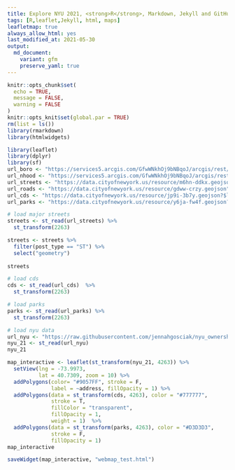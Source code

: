 ```yaml
---
title: Explore NYU 2021, <strong>R</strong>, Markdown, Jekyll and GitHub
tags: [R,leaflet,Jekyll, html, maps]
leafletmap: true
always_allow_html: yes
last_modified_at: 2021-05-30
output: 
  md_document:
    variant: gfm
    preserve_yaml: true
---
```


```r
knitr::opts_chunk$set(
  echo = TRUE,
  message = FALSE,
  warning = FALSE
)
knitr::opts_knit$set(global.par = TRUE)
rm(list = ls())
library(rmarkdown)
library(htmlwidgets)
```

```r
library(leaflet)
library(dplyr)
library(sf)
url_boro <- "https://services5.arcgis.com/GfwWNkhOj9bNBqoJ/arcgis/rest/services/NYC_Borough_Boundary/FeatureServer/0/query?where=1=1&outFields=*&outSR=4326&f=pgeojson"
url_nhood <- "https://services5.arcgis.com/GfwWNkhOj9bNBqoJ/arcgis/rest/services/NYC_Neighborhood_Tabulation_Areas_2020/FeatureServer/0/query?where=1=1&outFields=*&outSR=4326&f=pgeojson"
url_streets <- "https://data.cityofnewyork.us/resource/m6hn-ddkx.geojson?$limit=200000"
url_roads <- "https://data.cityofnewyork.us/resource/gdww-crzy.geojson"
url_cds <- "https://data.cityofnewyork.us/resource/jp9i-3b7y.geojson?$limit=200000"
url_parks <- "https://data.cityofnewyork.us/resource/y6ja-fw4f.geojson?$limit=200000"

# load major streets
streets <- st_read(url_streets) %>% 
  st_transform(2263)

streets <- streets %>% 
  filter(post_type == "ST") %>% 
  select("geometry")
  
streets

# load cds
cds <- st_read(url_cds)  %>% 
  st_transform(2263)

# load parks
parks <- st_read(url_parks) %>% 
  st_transform(2263)

# load nyu data
url_nyu <- "https://raw.githubusercontent.com/jennahgosciak/nyu_ownership/main/03_Output/nyu_21.geojson"
nyu_21 <- st_read(url_nyu)
nyu_21
```

```r
map_interactive <- leaflet(st_transform(nyu_21, 4263)) %>%
  setView(lng = -73.9973, 
          lat = 40.7309, zoom = 10) %>% 
  addPolygons(color= "#9057FF", stroke = F,
              label = ~address, fillOpacity = 1) %>% 
  addPolygons(data = st_transform(cds, 4263), color = "#777777",
              stroke = T,
              fillColor = "transparent",
              fillOpacity = 1,
              weight = 1)  %>% 
  addPolygons(data = st_transform(parks, 4263), color = "#D3D3D3",
              stroke = F,
              fillOpacity = 1)
map_interactive

saveWidget(map_interactive, "webmap_test.html")
```


